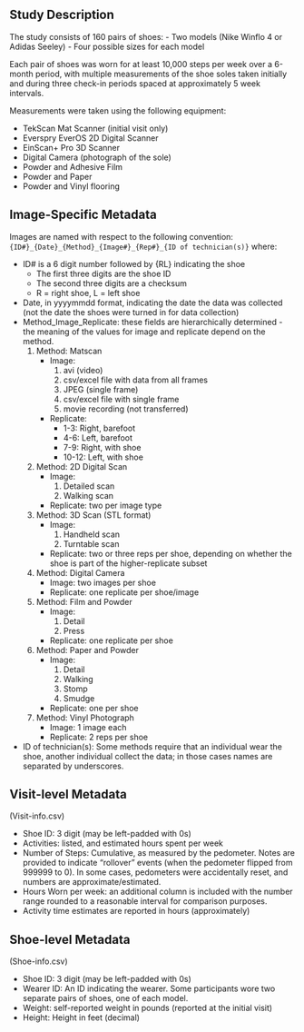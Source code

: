 
## Study Description

The study consists of 160 pairs of shoes:
  - Two models (Nike Winflo 4 or Adidas Seeley)
- Four possible sizes for each model

Each pair of shoes was worn for at least 10,000 steps per week over a 6-month period, with multiple measurements of the shoe soles taken initially and during three check-in periods spaced at approximately 5 week intervals.

Measurements were taken using the following equipment:

- TekScan Mat Scanner (initial visit only)
- Everspry EverOS 2D Digital Scanner
- EinScan+ Pro 3D Scanner
- Digital Camera (photograph of the sole)
- Powder and Adhesive Film
- Powder and Paper
- Powder and Vinyl flooring


## Image-Specific Metadata

Images are named with respect to the following convention:
  `{ID#}_{Date}_{Method}_{Image#}_{Rep#}_{ID of technician(s)}` where:
  
- ID# is a 6 digit number followed by {RL} indicating the shoe
    - The first three digits are the shoe ID
    - The second three digits are a checksum
    - R = right shoe, L = left shoe
- Date, in yyyymmdd format, indicating the date the data was collected (not the date the shoes were turned in for data collection)
- Method_Image_Replicate: these fields are hierarchically determined - the meaning of the values for image and replicate depend on the method.
    1. Method: Matscan
        - Image:
            1. avi (video)
            2. csv/excel file with data from all frames
            3. JPEG (single frame)
            4. csv/excel file with single frame
            5. movie recording (not transferred)
        - Replicate:
            - 1-3: Right, barefoot
            - 4-6: Left, barefoot
            - 7-9: Right, with shoe
            - 10-12: Left, with shoe
    2. Method: 2D Digital Scan
        - Image:
            1. Detailed scan
            2. Walking scan
        - Replicate: two per image type
    3. Method: 3D Scan (STL format)
        - Image:
            1. Handheld scan
            2. Turntable scan
        - Replicate: two or three reps per shoe, depending on whether the shoe is part of the higher-replicate subset
    4. Method: Digital Camera
        - Image: two images per shoe
        - Replicate: one replicate per shoe/image
    5. Method: Film and Powder
        - Image:
            1. Detail
            2. Press
        - Replicate: one replicate per shoe
    6. Method: Paper and Powder
        - Image:
            1. Detail
            2. Walking
            3. Stomp
            4. Smudge
        - Replicate: one per shoe
    7. Method: Vinyl Photograph
        - Image: 1 image each
        - Replicate: 2 reps per shoe
- ID of technician(s): Some methods require that an individual wear the shoe, another individual collect the data; in those cases names are separated by underscores.

## Visit-level Metadata
(Visit-info.csv)

- Shoe ID: 3 digit (may be left-padded with 0s)
- Activities: listed, and estimated hours spent per week
- Number of Steps: Cumulative, as measured by the pedometer. Notes are provided to indicate "rollover" events (when the pedometer flipped from 999999 to 0). In some cases, pedometers were accidentally reset, and numbers are approximate/estimated.
- Hours Worn per week: an additional column is included with the number range rounded to a reasonable interval for comparison purposes.
- Activity time estimates are reported in hours (approximately)


## Shoe-level Metadata
(Shoe-info.csv)

- Shoe ID: 3 digit (may be left-padded with 0s)
- Wearer ID: An ID indicating the wearer. Some participants wore two separate pairs of shoes, one of each model.
- Weight: self-reported weight in pounds (reported at the initial visit)
- Height: Height in feet (decimal)
